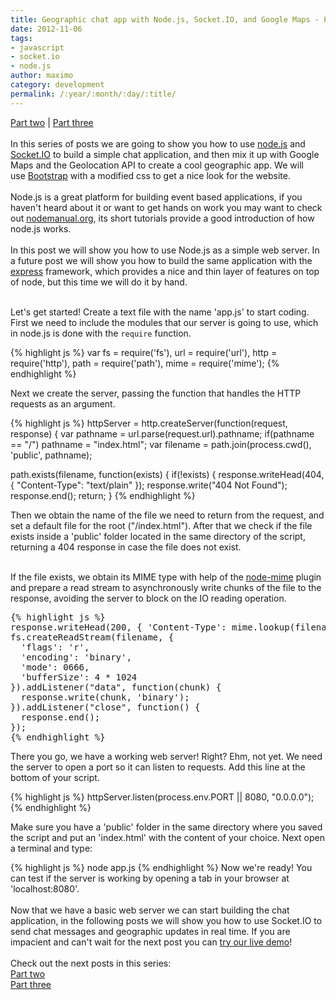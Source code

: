 ```yaml
---
title: Geographic chat app with Node.js, Socket.IO, and Google Maps - Part one
date: 2012-11-06
tags:
- javascript
- socket.io
- node.js
author: maximo
category: development
permalink: /:year/:month/:day/:title/
---
```


<span>
  <a href="/2012/12/21/geographic-chat-app-with-nodejs-part2/">Part two</a> | <a href="/2013/01/29/geographic-chat-app-with-nodejs-part3/">Part three</a>
</span>
<br />
<br />In this series of posts we are going to show you how to use&nbsp;<a href="https://nodejs.org/">node.js</a> and <a href="http://socket.io/">Socket.IO</a>&nbsp;to build a simple chat application, and then mix it up with Google Maps and the Geolocation API
to create a cool geographic app. We will use&nbsp;<a href="https://twitter.github.com/bootstrap/">Bootstrap</a>&nbsp;with a modified css&nbsp;to get a nice look for the website.
<br />
<br />Node.js is a great platform for building event based applications,&nbsp;if you haven't heard about it&nbsp;or want to get hands on work&nbsp;you may want to check out&nbsp;<a href="http://nodemanual.org/">nodemanual.org</a>, its short tutorials provide
a good introduction of how node.js works.
<br />
<br />In this post we will show you how to use Node.js as a simple web server.&nbsp;In a future post we will show you how to build the same application with the <a href="http://expressjs.com/">express</a> framework, which provides a nice and thin layer of features
on top of node, but this time we will do it by hand.
<br />
<br />
<p>Let's get started!&nbsp;Create&nbsp;a text file with the name 'app.js' to start coding. First we need to include the modules that our server is going to use, which in node.js is done with the
<code>require</code> function.
</p>


{% highlight js %}
var fs = require('fs'),
url = require('url'),
http = require('http'),
path = require('path'),
mime = require('mime');
{% endhighlight %}
<p>
Next we create the server, passing the function that handles the HTTP requests as an argument.
</p>

{% highlight js %}
httpServer = http.createServer(function(request, response) {
  var pathname = url.parse(request.url).pathname;
  if(pathname == "/") pathname = "index.html";
  var filename = path.join(process.cwd(), 'public', pathname);

  path.exists(filename, function(exists) {
    if(!exists) {
    response.writeHead(404, { "Content-Type": "text/plain" });
    response.write("404 Not Found");
    response.end();
    return;
  }
{% endhighlight %}


Then we obtain the name of the file we need to return from the request, and set a default file for the root ("/index.html"). After that we check if the file exists inside a 'public' folder located in the same directory of the script, returning a 404 response
in case the file does not exist.
<br />
<br />
<p>If the file exists, we obtain its MIME type with help of the <a href="https://github.com/broofa/node-mime">node-mime</a> plugin and prepare a read stream to asynchronously write chunks of the file to the response, avoiding the server to block on the IO
reading operation.
</p>

<pre>
{% highlight js %}
response.writeHead(200, { 'Content-Type': mime.lookup(filename) });
fs.createReadStream(filename, {
  'flags': 'r',
  'encoding': 'binary',
  'mode': 0666,
  'bufferSize': 4 * 1024
}).addListener("data", function(chunk) {
  response.write(chunk, 'binary');
}).addListener("close", function() {
  response.end();
});
{% endhighlight %}
</pre>

<p>
There you go, we have a working web server! Right? Ehm, not yet. We need the server to open a port so it can listen to requests. Add this line at the bottom of your script.
</p>

{% highlight js %}
httpServer.listen(process.env.PORT || 8080, "0.0.0.0");
{% endhighlight %}

<p>
Make sure you have a 'public' folder in the same directory where you saved the script and put an 'index.html' with the content of your choice. Next open a terminal and type:
</p>

{% highlight js %}
node app.js
{% endhighlight %}
Now we're ready! You can test if the server is working by opening a tab in your browser at 'localhost:8080'.
<br />
<br />Now that we have a basic web server we can start building the chat application, in the following posts we will show you how to use Socket.IO to send chat messages and geographic updates in real time. If you are impacient and can't wait for the next post
you can <a href="https://xmart-chat.herokuapp.com/">try our live demo</a>!
<br />
<br />Check out the next posts in this series:
<br /><a href="/2012/12/21/geographic-chat-app-with-nodejs-part2/">Part two</a>
<br /><a href="/2013/01/29/geographic-chat-app-with-nodejs-part3/">Part three</a>
<br />
